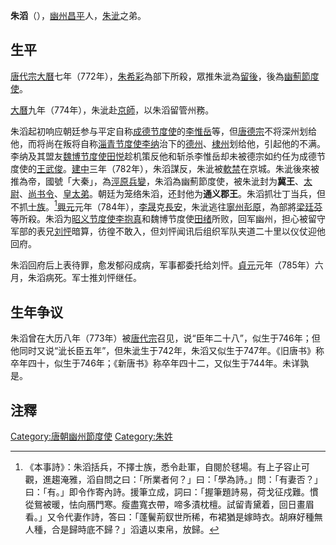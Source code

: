 '''朱滔'''（{{Bd|740年代||785年}}），[[幽州|幽州]][[昌平|昌平]]人，[[朱泚|朱泚]]之弟。
==生平==
[[唐代宗|唐代宗]][[大曆|大曆]]七年（772年），[[朱希彩|朱希彩]]為部下所殺，眾推朱泚為[[留後|留後]]，後為[[幽薊節度使|幽薊節度使]]。

[[大曆|大曆]]九年（774年），朱泚赴[[京師|京師]]，以朱滔留管州務。

朱滔起初响应朝廷参与平定自称[[成德节度使|成德节度使]]的[[李惟岳|李惟岳]]等，但[[唐德宗|唐德宗]]不将深州划给他，而将尚在叛将自称[[淄青节度使|淄青节度使]][[李纳|李纳]]治下的[[德州|德州]]、[[棣州|棣州]]划给他，引起他的不满。李纳及其盟友[[魏博节度使|魏博节度使]][[田悦|田悦]]趁机策反他和斩杀李惟岳却未被德宗如约任为成德节度使的[[王武俊|王武俊]]。[[建中|建中]]三年（782年），朱滔謀反，朱泚被[[軟禁|軟禁]]在京城。朱泚後來被推為帝，國號「大秦」，為[[涇原兵變|涇原兵變]]，朱滔為幽薊節度使，被朱泚封为'''冀王'''、[[太尉|太尉]]、[[尚书令|尚书令]]、[[皇太弟|皇太弟]]。朝廷为笼络朱滔，还封他为'''通义郡王'''。朱滔抓壮丁当兵，但不抓[[士族|士族]]。<ref>《本事詩》：朱滔括兵，不擇士族，悉令赴軍，自閱於毬場。有上子容止可觀，進趨淹雅，滔自問之曰：「所業者何？」曰：「學為詩。」問：「有妻否？」曰：「有。」即令作寄內詩。援筆立成，詞曰：「握筆題詩易，荷戈征戍難。慣從鴛被暖，怯向鴈門寒。瘦盡寬衣帶，啼多漬枕檀。試留青黛着，回日畫眉看。」又令代妻作詩，答曰：「蓬鬢荊釵世所稀，布裙猶是嫁時衣。胡麻好種無人種，合是歸時底不歸？」滔遺以束帛，放歸。</ref>[[興元|興元]]元年（784年），[[李晟_(唐朝)|李晟]]克[[長安|長安]]，朱泚逃往[[寧州|寧州]][[彭原|彭原]]，為部將[[梁廷芬|梁廷芬]]等所殺。朱滔为[[昭义节度使|昭义节度使]][[李抱真|李抱真]]和魏博节度使[[田绪|田绪]]所败，回军幽州，担心被留守军部的表兄[[刘怦|刘怦]]暗算，彷徨不敢入，但刘怦闻讯后组织军队夹道二十里以仪仗迎他回府。

朱滔回府后上表待罪，愈发郁闷成病，军事都委托给刘怦。[[貞元_(唐朝)|貞元]]元年（785年）六月，朱滔病死。军士推刘怦继任。

== 生年争议 ==
朱滔曾在大历八年（773年）被[[唐代宗|唐代宗]]召见，说“臣年二十八”，似生于746年；但他同时又说“泚长臣五年”，但朱泚生于742年，朱滔又似生于747年。《旧唐书》称卒年四十，似生于746年；《新唐书》称卒年四十二，又似生于744年。未详孰是。

==注釋==
<div class="references-small">
<references />
</div>

{{DEFAULTSORT:Z}}
[[Category:唐朝幽州節度使|Category:唐朝幽州節度使]]
[[Category:朱姓|Category:朱姓]]